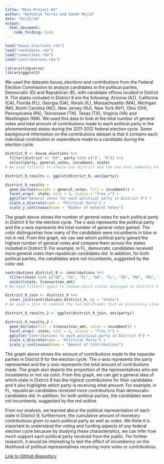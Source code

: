 ```yaml
---
title: "Mini-Project #2"
author: "Nathalie Torres and Samah Majid"
date: "03/22/18"
output:
  html_document:
    code_folding: hide
---
```

```r
load("house_elections.rda")
load("candidates.rda")
load("committees.rda")
load("contributions.rda")
```
```r
library(tidyverse)
library(ggplot2)
```
We used the datasets *house_elections* and *contributions* from the Federal Election Commission to analyze candidates in the political parties, Democratic (D) and Republican (R), with candidate offices located in District 9. The states included in District 9 are the following: Arizona (AZ), California (CA), Florida (FL), Georgia (GA), Illinois (IL), Massachusetts (MA), Michigan (MI), North Carolina (NC), New Jersey (NJ), New York (NY), Ohio (OH), Pennsylvania (PA), Tennessee (TN), Texas (TX), Virginia (VA) and Washington (WA). We used this data to look at the total number of general votes and total amount of contributions made to each political party in the aforementioned states during the 2011-2012 federal election cycle. Some background information on the contributions dataset is that it contains each individual contribution or expenditure made to a candidate during the election cycle.  
```r
district_9 <- house_elections %>%
  filter(district == "09", party %in% c("D", "R")) %>%
  select(party, general_votes, incumbent, state)
# We used filter() to choose one district and the two most commonly known political parties (Democrats and Republicans) and created a subset of the house_elections dataset by using the select() verb.  
```
```r
district_9_results <- ggplot(district_9, aes(party))
```
```r
district_9_results +
  geom_bar(aes(weight = general_votes, fill = incumbent)) +
  facet_wrap(~ state, ncol = 4, scales = "free_x") +
  ggtitle("General votes for each political party in District 9") +
  scale_x_discrete(name = "Political Party") +
  scale_y_continuous(name = "Number of General Votes")
```


The graph above shows the number of general votes for each political party in District 9 for the election cycle. The x-axis represents the political party and the y-axis represents the total number of general votes gained. The color distinguishes how many of the candidates were incumbents in blue or not in red. From this graph, we can see which political party gained the highest number of general votes and compare them across the states included in District 9. For example, in FL, democratic candidates received more general votes than republican candidates did. In addition, for both political parties, the candidates were not incumbents, suggested by the color red. 

```r
contributions_district_9 <- contributions %>%
  filter(state %in% c("AZ", "CA", "FL", "GA", "IL", "IN", "MA", "MI", "NC", "NJ", "NY", "OH", "PA", "TN", "TX", "VA", "WA")) %>%
  select(state, transaction_amt)
# We used filter() again to choose which states belonged to district 9 and used select() again to choose the two variables that we wanted to include in our final dataframe.
```
```r
district_9_join <- district_9 %>%
  inner_join(contributions_district_9, by = "state")
# We used a join to combine the two dataframes that we previously cleaned and used “state” as the matching variable.
```
```r
district_9_results_2 <- ggplot(district_9_join, aes(party))
```
```r
district_9_results_2 +
  geom_bar(aes(fill = transaction_amt, color = incumbent)) +
  facet_wrap(~ state, ncol = 4, scales = "free_x") +
  ggtitle("Contributions to each political party in District 9") +
  scale_x_discrete(name = "Political Party") +
  scale_y_continuous(name = "Amount of Contributions")
```


The graph above shows the amount of contributions made to the separate parties in District 9 for the election cycle. The x-axis represents the party represented and the y-axis represents the total amount of contributions made. The graph also depicts the proportion of the representatives who are incumbents or not via color. From this graph, we can get a general idea of which state in District 9 has the highest contributions for their candidates and it also highlights which party is receiving what amount. For example, in FL, republican candidates received more contributions than democratic candidates did. In addition, for both political parties, the candidates were not incumbents, suggested by the red outline. 

From our analysis, we learned about the political representation of each state in District 9; furthermore, the cumulative amount of monetary contributions given to each political party as well as votes. We think it is important to understand the voting and funding aspects of any federal election cycle because by studying these characteristics, we can infer how much support each political party received from the public. For further research, it would be interesting to test the effect of incumbency on the likelihood of political representatives receiving more votes or contributions. 

[*Link to GitHub Repository*](https://github.com/ntorres-95/sds192-mp2-1)








